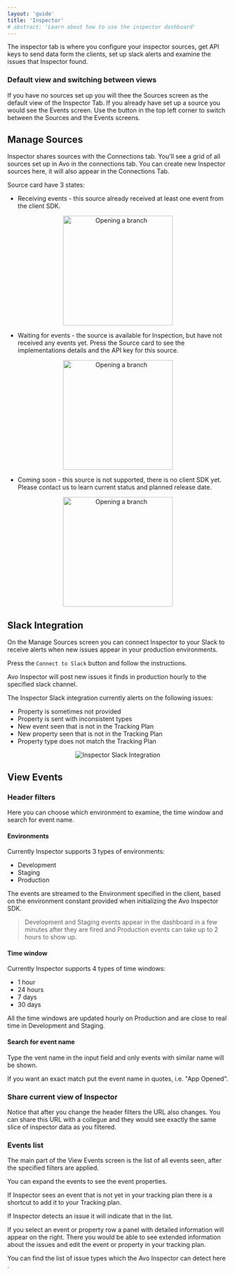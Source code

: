 ```yaml
---
layout: 'guide'
title: 'Inspector'
# abstract: 'Learn about how to use the inspector dashboard'
---
```



The inspector tab is where you configure your inspector sources, get API keys to send data form the clients, set up slack alerts and examine the issues that Inspector found.

### Default view and switching between views

If you have no sources set up you will thee the <Link passHref href="./inspector#manage-sources"><a>Sources screen</a></Link> as the default view of the Inspector Tab.
If you already have set up a source you would see the <Link passHref href="./inspector#view-events"><a>Events screen</a></Link>.
Use the button in the top left corner to switch between the Sources and the Events screens.

## Manage Sources

Inspector shares sources with the <Link passHref href="/workspace/connections"><a>Connections</a></Link> tab.
You'll see a grid of all sources set up in Avo in the connections tab.
You can create new Inspector sources here, it will also appear in the Connections Tab.

Source card have 3 states:

- Receiving events - this source already received at least one event from the client SDK.

<center>
  <img
    width="250"
    src={require('../../images/workspace/inspector/inspector-source-receiving.png')}
    alt="Opening a branch"
  />
</center>

- Waiting for events - the source is available for Inspection, but have not received any events yet. Press
  the Source card to see the implementations details and the API key for this source.

<center>
  <img
    width="250"
    src={require('../../images/workspace/inspector/inspector-source-waiting.png')}
    alt="Opening a branch"
  />
</center>

- Coming soon - this source is not supported, there is no client SDK yet. Please <Link passHref href="/help/troubleshooting"><a>contact us</a></Link> to learn current status and planned release date.

<center>
  <img
    width="250"
    src={require('../../images/workspace/inspector/inspector-source-not-available.png')}
    alt="Opening a branch"
  />
</center>

## Slack Integration

On the Manage Sources screen you can connect Inspector to your Slack to receive alerts when new issues appear in your production environments.

Press the `Connect to Slack` button and follow the instructions.

Avo Inspector will post new issues it finds in production hourly to the specified slack channel.

The Inspector Slack integration currently alerts on the following issues:

- Property is sometimes not provided
- Property is sent with inconsistent types
- New event seen that is not in the Tracking Plan
- New property seen that is not in the Tracking Plan
- Property type does not match the Tracking Plan

<center>
  <img
    src={require('../../images/workspace/inspector/inspector-slack-integration.png')}
    alt="Inspector Slack Integration"
  />
</center>

## View Events

### Header filters

Here you can choose which environment to examine, the time window and search for event name.

#### Environments

Currently Inspector supports 3 types of environments:

- Development
- Staging
- Production

The events are streamed to the Environment specified in the client, based on the environment constant provided when initializing the Avo Inspector SDK.

> Development and Staging events appear in the dashboard in a few minutes after they are fired and Production events can take up to 2 hours to show up.

#### Time window

Currently Inspector supports 4 types of time windows:

- 1 hour
- 24 hours
- 7 days
- 30 days

All the time windows are updated hourly on Production and are close to real time in Development and Staging.

#### Search for event name

Type the vent name in the input field and only events with similar name will be shown.

If you want an exact match put the event name in quotes, i.e. "App Opened".

### Share current view of Inspector

Notice that after you change the header filters the URL also changes. You can share this URL with a collegue and they would see exactly the same slice of inspector data as you filtered.

### Events list

The main part of the View Events screen is the list of all events seen, after the specified filters are applied.

You can expand the events to see the event properties.

If Inspector sees an event that is not yet in your tracking plan there is a shortcut to add it to your Tracking plan.

If Inspector detects an issue it will indicate that in the list.

If you select an event or property row a panel with detailed information will appear on the right. There you would be able to see extended information about the issues and edit the event or property in your tracking plan.

<Link passHref href="/explore-tracking-plan/issue-types-in-inspector">
  <a>
    You can find the list of issue types which the Avo Inspector can detect here
  </a>
</Link>
.
